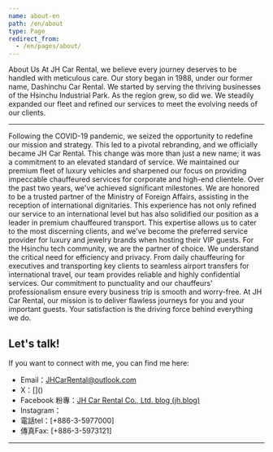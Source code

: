 ```yaml
---
name: about-en
path: /en/about
type: Page
redirect_from:
  - /en/pages/about/
---
```


About Us
At JH Car Rental, we believe every journey deserves to be handled with meticulous care. Our story began in 1988, under our former name, Dashinchu Car Rental.
We started by serving the thriving businesses of the Hsinchu Industrial Park. As the region grew, so did we. We steadily expanded our fleet and refined our services to meet the evolving needs of our clients.
________________________________________
Following the COVID-19 pandemic, we seized the opportunity to redefine our mission and strategy. This led to a pivotal rebranding, and we officially became JH Car Rental. This change was more than just a new name; it was a commitment to an elevated standard of service. We maintained our premium fleet of luxury vehicles and sharpened our focus on providing impeccable chauffeured services for corporate and high-end clientele.
Over the past two years, we've achieved significant milestones. We are honored to be a trusted partner of the Ministry of Foreign Affairs, assisting in the reception of international dignitaries. This experience has not only refined our service to an international level but has also solidified our position as a leader in premium chauffeured transport. This expertise allows us to cater to the most discerning clients, and we've become the preferred service provider for luxury and jewelry brands when hosting their VIP guests.
For the Hsinchu tech community, we are the partner of choice. We understand the critical need for efficiency and privacy. From daily chauffeuring for executives and transporting key clients to seamless airport transfers for international travel, our team provides reliable and highly confidential services. Our commitment to punctuality and our chauffeurs' professionalism ensure every business trip is smooth and worry-free.
At JH Car Rental, our mission is to deliver flawless journeys for you and your important guests. Your satisfaction is the driving force behind everything we do.

## Let's talk!

If you want to connect with me, you can find me here:

- Email：[JHCarRental@outlook.com](mailto:jhcarrental@outlook.com)
- X：[](\)
- Facebook 粉專：[JH Car Rental Co., Ltd. blog (jh.blog)](https://www.facebook.com//)
- Instagram：[]()
- 電話tel：[+886-3-5977000]
- 傳真Fax: [+886-3-5973121]


---
